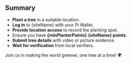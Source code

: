 

## Summary

- **Plant a tree** in a suitable location.
- **Log in** to {siteName} with your Pi Wallet.
- **Provide location access** to record the planting spot.
- Ensure you have **{minPlanterPoints} {siteName} points**.
- **Submit tree details** with video or picture evidence.
- **Wait for verification** from local verifiers.

Join us in making the world greener, one tree at a time! 🌍
